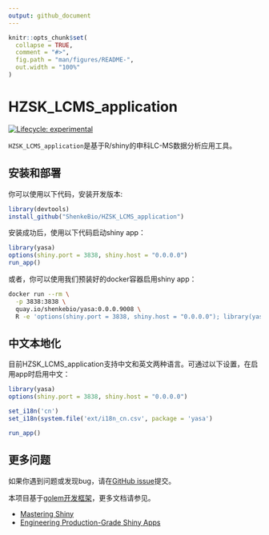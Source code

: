```yaml
---
output: github_document
---
```


<!-- README.md is generated from README.Rmd. Please edit that file -->

```r
knitr::opts_chunk$set(
  collapse = TRUE,
  comment = "#>",
  fig.path = "man/figures/README-",
  out.width = "100%"
)
```

# HZSK_LCMS_application

<!-- badges: start -->
[![Lifecycle: experimental](https://img.shields.io/badge/lifecycle-experimental-orange.svg)](https://lifecycle.r-lib.org/articles/stages.html#experimental)
<!-- badges: end -->

`HZSK_LCMS_application`是基于R/shiny的申科LC-MS数据分析应用工具。

## 安装和部署

你可以使用以下代码，安装开发版本:

``` r
library(devtools)
install_github("ShenkeBio/HZSK_LCMS_application")
```

安装成功后，使用以下代码启动shiny app：

``` r
library(yasa)
options(shiny.port = 3838, shiny.host = "0.0.0.0")
run_app()
```

或者，你可以使用我们预装好的docker容器启用shiny app：

``` bash
docker run --rm \
  -p 3838:3838 \
  quay.io/shenkebio/yasa:0.0.0.9008 \
  R -e 'options(shiny.port = 3838, shiny.host = "0.0.0.0"); library(yasa); run_app()'
```

## 中文本地化

目前HZSK_LCMS_application支持中文和英文两种语言。可通过以下设置，在启用app时启用中文：

``` r
library(yasa)
options(shiny.port = 3838, shiny.host = "0.0.0.0")

set_i18n('cn')
set_i18n(system.file('ext/i18n_cn.csv', package = 'yasa')

run_app()
```

## 更多问题

如果你遇到问题或发现bug，请在[GitHub issue](https://github.com/ShenkeBio/HZSK_LCMS_application/issues`)提交。

本项目基于[golem开发框架](https://golemverse.org/)，更多文档请参见。

- [Mastering Shiny](https://mastering-shiny.org/index.html)
- [Engineering Production-Grade Shiny Apps](https://engineering-shiny.org/index.html)
